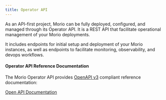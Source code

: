 ```yaml
---
title: Operator API
---
```


As an API-first project, Morio can be fully deployed, configured, and managed
through its Operator API. It is a REST API that facilitate operational
management of your Morio deployments.

It includes endpoints for initial setup and deployment of your Morio instances,
as well as endpoints to facilitate monitoring, observability, and devops
workflows.

<Popout related>

#### Operator API Reference Documentation

The Morio Operator API provides [OpenAPI v3](https://swagger.io/specification/") compliant reference documentation:

<a href="/-/api/docs" target="_BLANK" className="btn btn-secondary mt-4">
  Open API Documentation
</a>

</Popout>
